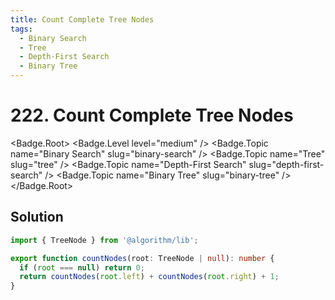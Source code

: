 ```yaml
---
title: Count Complete Tree Nodes
tags:
  - Binary Search
  - Tree
  - Depth-First Search
  - Binary Tree
---
```


# 222. Count Complete Tree Nodes

<Badge.Root>
  <Badge.Level level="medium" />
  <Badge.Topic name="Binary Search" slug="binary-search" />
  <Badge.Topic name="Tree" slug="tree" />
  <Badge.Topic name="Depth-First Search" slug="depth-first-search" />
  <Badge.Topic name="Binary Tree" slug="binary-tree" />
</Badge.Root>

## Solution

```typescript filename="solution.ts" copy
import { TreeNode } from '@algorithm/lib';

export function countNodes(root: TreeNode | null): number {
  if (root === null) return 0;
  return countNodes(root.left) + countNodes(root.right) + 1;
}
```

<ProblemLink
  codingSite="leetcode"
  href="https://leetcode.com/problems/count-complete-tree-nodes/"
  title="Count Complete Tree Nodes"
/>
